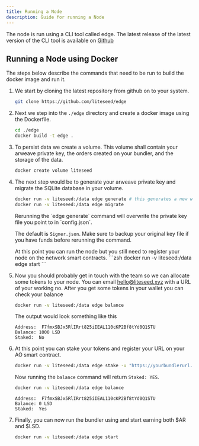```yaml
---
title: Running a Node
description: Guide for running a Node
---
```


The node is run using a CLI tool called edge. The latest release of the latest version of the CLI tool is available on [Github](https://github.com/liteseed/edge/releases)

## Running a Node using Docker

The steps below describe the commands that need to be run to build the docker image and run it.


<Steps>

1.  We start by cloning the latest repository from github on to your system.
    ```zsh
    git clone https://github.com/liteseed/edge
    ```

2. Next we step into the `./edge` directory and create a docker image using the Dockerfile.
    ```zsh
    cd ./edge
    docker build -t edge .
    ```

3. To persist data we create a volume. This volume shall contain your arweave private key, the orders created on your bundler, and the storage of the data.
    ```zsh
    docker create volume liteseed
    ```

4. The next step would be to generate your arweave private key and migrate the SQLite database in your volume.
    ```zsh
    docker run -v liteseed:/data edge generate # this generates a new wallet with a new private key
    docker run -v liteseed:/data edge migrate
    ```
   
    <Aside type="danger" title="`edge generate` command will overwrite existing file">
      Rerunning the `edge generate` command will overwrite the private key file you point to in `config.json`.

      The default is `Signer.json`. Make sure to backup your original key file if you have funds before rerunning the command.
    </Aside>
   At this point you can run the node but you still need to register your node on the network smart contracts.
    ```zsh
    docker run -v liteseed:/data edge start
    ```
  
5. Now you should probably get in touch with the team so we can allocate some tokens to your node.
    You can email hello@liteseed.xyz with a URL of your working no.
    After you get some tokens in your wallet you can check your balance

    ```zsh
    docker run -v liteseed:/data edge balance
    ```

   The output would look something like this
    ```
    Address:  F7fmxSBJx5RlIRrt825iIEAL110cKP2Bf8tYd0Q1STU
    Balance: 1000 LSD
    Staked:  No
    ```
  
  6. At this point you can stake your tokens and register your URL on your AO smart contract.
      ```zsh
      docker run -v liteseed:/data edge stake -u "https://yourbundlerurl.com"
      ```

      Now running the `balance` command will return `Staked: YES`.
      ```zsh
      docker run -v liteseed:/data edge balance
      ```

      ```
      Address:  F7fmxSBJx5RlIRrt825iIEAL110cKP2Bf8tYd0Q1STU
      Balance: 0 LSD
      Staked:  Yes
      ```

  7. Finally, you can now run the bundler using and start earning both $AR and $LSD. 
      ```zsh
      docker run -v liteseed:/data edge start
      ```
</Steps>
